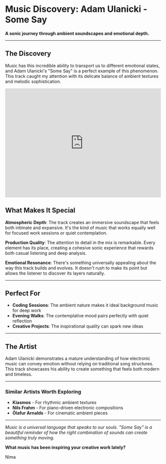 # Music Discovery: Adam Ulanicki - Some Say

**A sonic journey through ambient soundscapes and emotional depth.**

---

## The Discovery

Music has this incredible ability to transport us to different emotional states, and Adam Ulanicki's "Some Say" is a perfect example of this phenomenon. This track caught my attention with its delicate balance of ambient textures and melodic sophistication.

<iframe style={{borderRadius: '12px'}} src="https://open.spotify.com/embed/track/2Zs7aPUVOmibq8OuUULAO6?utm_source=generator" width="100%" height="352" frameBorder="0" allowFullScreen="" allow="autoplay; clipboard-write; encrypted-media; fullscreen; picture-in-picture" loading="lazy"></iframe>

## What Makes It Special

**Atmospheric Depth**: The track creates an immersive soundscape that feels both intimate and expansive. It's the kind of music that works equally well for focused work sessions or quiet contemplation.

**Production Quality**: The attention to detail in the mix is remarkable. Every element has its place, creating a cohesive sonic experience that rewards both casual listening and deep analysis.

**Emotional Resonance**: There's something universally appealing about the way this track builds and evolves. It doesn't rush to make its point but allows the listener to discover its layers naturally.

---

## Perfect For

- **Coding Sessions**: The ambient nature makes it ideal background music for deep work
- **Evening Walks**: The contemplative mood pairs perfectly with quiet reflection
- **Creative Projects**: The inspirational quality can spark new ideas

---

## The Artist

Adam Ulanicki demonstrates a mature understanding of how electronic music can convey emotion without relying on traditional song structures. This track showcases his ability to create something that feels both modern and timeless.

---

### Similar Artists Worth Exploring

- **Kiasmos** - For rhythmic ambient textures
- **Nils Frahm** - For piano-driven electronic compositions
- **Ólafur Arnalds** - For cinematic ambient pieces

---

*Music is a universal language that speaks to our souls. "Some Say" is a beautiful reminder of how the right combination of sounds can create something truly moving.*

**What music has been inspiring your creative work lately?**

Nima 